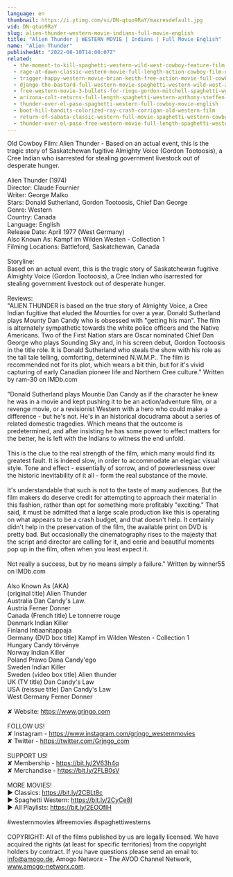 ```yaml
---
language: en
thumbnail: https://i.ytimg.com/vi/DN-qtuo9RaY/maxresdefault.jpg
vid: DN-qtuo9RaY
slug: alien-thunder-western-movie-indians-full-movie-english
title: "Alien Thunder | WESTERN MOVIE | Indians | Full Movie English"
name: "Alien Thunder"
publishedAt: "2022-08-10T14:00:07Z"
related:
  - the-moment-to-kill-spaghetti-western-wild-west-cowboy-feature-film-full-length
  - rage-at-dawn-classic-western-movie-full-length-action-cowboy-film-english-drama
  - trigger-happy-western-movie-brian-keith-free-action-movie-full-cowboy-films-full-movies
  - django-the-bastard-full-western-movie-spaghetti-western-wild-west-action
  - free-western-movie-3-bullets-for-ringo-gordon-mitchell-spaghetti-western-full-youtube-movie
  - arizona-colt-returns-full-length-spaghetti-western-anthony-steffen-cowboy-film-1970
  - thunder-over-el-paso-spaghetti-western-full-cowboy-movie-english
  - boot-hill-bandits-colorized-ray-crash-corrigan-old-western-film
  - return-of-sabata-classic-western-full-movie-spaghetti-western-cowboys-english
  - thunder-over-el-paso-free-western-movie-full-length-spaghetti-western-full-action-movie
---
```


Old Cowboy Film: Alien Thunder - Based on an actual event, this is the tragic story of Saskatchewan fugitive Almighty Voice (Gordon Tootoosis), a Cree Indian who isarrested for stealing government livestock out of desperate hunger.<br />
<br />
Alien Thunder (1974)<br />
Director: Claude Fournier<br />
Writer: George Malko<br />
Stars: Donald Sutherland, Gordon Tootoosis, Chief Dan George<br />
Genre: Western<br />
Country: Canada<br />
Language: English<br />
Release Date: April 1977 (West Germany) <br />
Also Known As: Kampf im Wilden Westen - Collection 1 <br />
Filming Locations: Battleford, Saskatchewan, Canada<br />
<br />
Storyline:<br />
Based on an actual event, this is the tragic story of Saskatchewan fugitive Almighty Voice (Gordon Tootoosis), a Cree Indian who isarrested for stealing government livestock out of desperate hunger.<br />
<br />
Reviews:<br />
"ALIEN THUNDER is based on the true story of Almighty Voice, a Cree Indian fugitive that eluded the Mounties for over a year. Donald Sutherland plays Mounty Dan Candy who is obsessed with "getting his man". The film is alternately sympathetic towards the white police officers and the Native Americans. Two of the First Nation stars are Oscar nominated Chief Dan George who plays Sounding Sky and, in his screen debut, Gordon Tootoosis in the title role. It is Donald Sutherland who steals the show with his role as the tall tale telling, comforting, determined N.W.M.P.. The film is recommended not for its plot, which wears a bit thin, but for it's vivid capturing of early Canadian pioneer life and Northern Cree culture." Written by ram-30 on IMDb.com <br />
<br />
"Donald Sutherland plays Mountie Dan Candy as if the character he knew he was in a movie and kept pushing it to be an action/adventure film, or a revenge movie, or a revisionist Western with a hero who could make a difference - but he's not. He's in an historical docudrama about a series of related domestic tragedies. Which means that the outcome is predetermined, and after insisting he has some power to effect matters for the better, he is left with the Indians to witness the end unfold.<br />
<br />
This is the clue to the real strength of the film, which many would find its greatest fault. It is indeed slow, in order to accommodate an elegiac visual style. Tone and effect - essentially of sorrow, and of powerlessness over the historic inevitability of it all - form the real substance of the movie.<br />
<br />
It's understandable that such is not to the taste of many audiences. But the film makers do deserve credit for attempting to approach their material in this fashion, rather than opt for something more profitably "exciting." That said, it must be admitted that a large scale production like this is operating on what appears to be a crash budget, and that doesn't help. It certainly didn't help in the preservation of the film, the available print on DVD is pretty bad. But occasionally the cinematography rises to the majesty that the script and director are calling for it, and eerie and beautiful moments pop up in the film, often when you least expect it.<br />
<br />
Not really a success, but by no means simply a failure." Written by winner55 on IMDb.com<br />
<br />
Also Known As (AKA)<br />
(original title) Alien Thunder<br />
Australia Dan Candy's Law.<br />
Austria Ferner Donner<br />
Canada (French title) Le tonnerre rouge<br />
Denmark Indian Killer<br />
Finland Intiaanitappaja<br />
Germany (DVD box title) Kampf im Wilden Westen - Collection 1<br />
Hungary Candy törvénye<br />
Norway Indian Killer<br />
Poland Prawo Dana Candy'ego<br />
Sweden Indian Killer<br />
Sweden (video box title) Alien thunder<br />
UK (TV title) Dan Candy's Law<br />
USA (reissue title) Dan Candy's Law<br />
West Germany Ferner Donner<br />
<br />
✘ Website: https://www.grjngo.com<br />
<br />
FOLLOW US!<br />
✘ Instagram - https://www.instagram.com/grjngo_westernmovies<br />
✘ Twitter - https://twitter.com/Grjngo_com<br />
<br />
SUPPORT US!<br />
✘ Membership - https://bit.ly/2V63h4q<br />
✘ Merchandise - https://bit.ly/2FLB0sV<br />
<br />
MORE MOVIES! <br />
► Classics: https://bit.ly/2CBLt8c <br />
► Spaghetti Western: https://bit.ly/2CyCe8I <br />
► All Playlists: https://bit.ly/2EOOfIH <br />
<br />
#westernmovies #freemovies #spaghettiwesterns<br />
<br />
COPYRIGHT: All of the films published by us are legally licensed. We have acquired the rights (at least for specific territories) from the copyright holders by contract. If you have questions please send an email to: info@amogo.de, Amogo Networx - The AVOD Channel Network, www.amogo-networx.com.